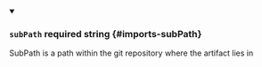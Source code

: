 
<details className="config-field" data-expandable="false" open>
<summary>

### `subPath` <span className="config-field-required" data-required="false">required</span> <span className="config-field-type">string</span> <span className="config-field-default"></span> <span className="config-field-enum"></span> {#imports-subPath}

SubPath is a path within the git repository where the artifact lies in

</summary>



</details>
